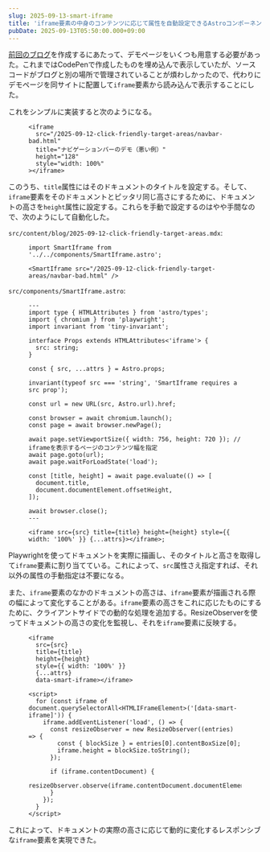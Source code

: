 ```yaml
---
slug: 2025-09-13-smart-iframe
title: 'iframe要素の中身のコンテンツに応じて属性を自動設定できるAstroコンポーネントを作る'
pubDate: 2025-09-13T05:50:00.000+09:00
---
```


[前回のブログ](/2025-09-12-click-friendly-target-areas)を作成するにあたって、デモページをいくつも用意する必要があった。これまではCodePenで作成したものを埋め込んで表示していたが、ソースコードがブログと別の場所で管理されていることが煩わしかったので、代わりにデモページを同サイトに配置して`iframe`要素から読み込んで表示することにした。

これをシンプルに実装すると次のようになる。

<figure>

```mdx
<iframe
  src="/2025-09-12-click-friendly-target-areas/navbar-bad.html"
  title="ナビゲーションバーのデモ（悪い例）"
  height="128"
  style="width: 100%"
></iframe>
```

</figure>

このうち、`title`属性にはそのドキュメントのタイトルを設定する。そして、`iframe`要素をそのドキュメントとピッタリ同じ高さにするために、ドキュメントの高さを`height`属性に設定する。これらを手動で設定するのはやや手間なので、次のようにして自動化した。

`src/content/blog/2025-09-12-click-friendly-target-areas.mdx`:

<figure>

```mdx
import SmartIframe from '../../components/SmartIframe.astro';

<SmartIframe src="/2025-09-12-click-friendly-target-areas/navbar-bad.html" />
```

</figure>

`src/components/SmartIframe.astro`:

<figure>

```astro
---
import type { HTMLAttributes } from 'astro/types';
import { chromium } from 'playwright';
import invariant from 'tiny-invariant';

interface Props extends HTMLAttributes<'iframe'> {
  src: string;
}

const { src, ...attrs } = Astro.props;

invariant(typeof src === 'string', 'SmartIframe requires a src prop');

const url = new URL(src, Astro.url).href;

const browser = await chromium.launch();
const page = await browser.newPage();

await page.setViewportSize({ width: 756, height: 720 }); // iframeを表示するページのコンテンツ幅を指定
await page.goto(url);
await page.waitForLoadState('load');

const [title, height] = await page.evaluate(() => [
  document.title,
  document.documentElement.offsetHeight,
]);

await browser.close();
---

<iframe src={src} title={title} height={height} style={{ width: '100%' }} {...attrs}></iframe>;
```

</figure>

Playwrightを使ってドキュメントを実際に描画し、そのタイトルと高さを取得して`iframe`要素に割り当てている。これによって、`src`属性さえ指定すれば、それ以外の属性の手動指定は不要になる。

また、`iframe`要素のなかのドキュメントの高さは、`iframe`要素が描画される際の幅によって変化することがある。`iframe`要素の高さをこれに応じたものにするために、クライアントサイドでの動的な処理を追加する。ResizeObserverを使ってドキュメントの高さの変化を監視し、それを`iframe`要素に反映する。

<figure>

```astro
<iframe
  src={src}
  title={title}
  height={height}
  style={{ width: '100%' }}
  {...attrs}
  data-smart-iframe></iframe>

<script>
  for (const iframe of document.querySelectorAll<HTMLIFrameElement>('[data-smart-iframe]')) {
    iframe.addEventListener('load', () => {
      const resizeObserver = new ResizeObserver((entries) => {
        const { blockSize } = entries[0].contentBoxSize[0];
        iframe.height = blockSize.toString();
      });

      if (iframe.contentDocument) {
        resizeObserver.observe(iframe.contentDocument.documentElement);
      }
    });
  }
</script>
```

</figure>

これによって、ドキュメントの実際の高さに応じて動的に変化するレスポンシブな`iframe`要素を実現できた。

